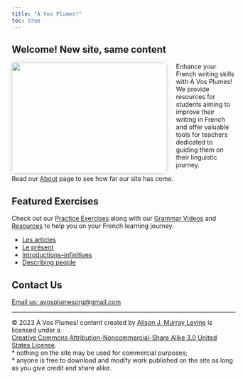 ```yaml
---
title: "À Vos Plumes!"
toc: true
---
```


<style>
  /* Image styling */
  img {
      width: 350px;
      height: 250px;
      float: left; /* Align image to the left */
      margin-right: 20px;
      border-radius: 8px; /* Rounded corners for the image */
      box-shadow: 0 0 15px rgba(0, 0, 0, 0.1); /* Subtle box shadow for depth */
  }
</style>

## Welcome! New site, same content

  <img src="homepage.jpg" />

Enhance your French writing skills with À Vos Plumes! We provide resources for students aiming to improve their writing in French and offer valuable tools for teachers dedicated to guiding them on their linguistic journey. 

Read our [About](about.qmd) page to see how far our site has come.


## Featured Exercises

Check out our [Practice Exercises](students.qmd) along with our [Grammar Videos](understand-grammar.qmd) and [Resources](resources.qmd) to help you on your French learning journey.

<!-- Add your featured exercises with links -->
- [Les articles](/understand-grammar.html#les-articles)
- [Le présent](/understand-grammar.html#le-pr%C3%A9sent)
- [Introductions–infinitives](/student_exercises/greetings-and-introductions/simple-verbs-infinitives.qmd)
- [Describing people](student_exercises/vocabulary/describing-people.qmd)


## Contact Us

[Email us: avosplumesorg@gmail.com](mailto:avosplumesorg@gmail.com)


---

&copy; 2023 À Vos Plumes! content created by [Alison J. Murray Levine](https://uva.theopenscholar.com/alison-levine/) is licensed under a \
[Creative Commons Attribution-Noncommercial-Share Alike 3.0 United States License](https://creativecommons.org/licenses/by-nc-sa/3.0/us/).\
  * nothing on the site may be used for commercial purposes;\
  * anyone is free to download and modify work published on the site as long as you give credit and share alike.\
